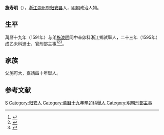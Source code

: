 '''施寿明'''（{{bd|？||？|catIdx=}}），[[浙江|浙江]][[湖州府|湖州府]][[归安县|归安县]]人，[[明朝|明朝]]政治人物。

== 生平 ==
萬曆十九年（1591年）与弟[[施浚明|施浚明]]同中辛卯科浙江鄉試舉人，二十三年（1595年）成乙未科進士，官刑部主事<ref>{{Cite book|title=《皇明贡举考》卷五|last=（明）[[张朝瑞|张朝瑞]]|first=|publisher=《续修四库全书》史部第828册|year=|isbn=|location=|pages=}}</ref><ref>{{Cite book|title=贡举志五种 上|last=鲁小俊，江俊伟著|first=|publisher=武汉：武汉大学出版社|year=2009|isbn=978-7-307-07043-1|location=|pages=}}</ref><ref>{{Cite book|title=近代中国史料丛刊续辑 785-790 明清进士题名录索引 1-6|last=朱保炯，谢沛霖|first=|publisher=文海出版社|year=1981|isbn=|location=台湾}}</ref>。

== 家族 ==
父施可大，嘉靖四十年舉人。

==参考文献==
{{reflist}}

{{萬曆二十三年乙未科殿試金榜}}

{{Authority control}}

{{DEFAULTSORT:Shi施}}
[[Category:施姓|S]]
[[Category:归安人|Category:归安人]]
[[Category:萬曆十九年辛卯科舉人|Category:萬曆十九年辛卯科舉人]]
[[Category:明朝刑部主事|Category:明朝刑部主事]]


{{明朝人物小作品}}